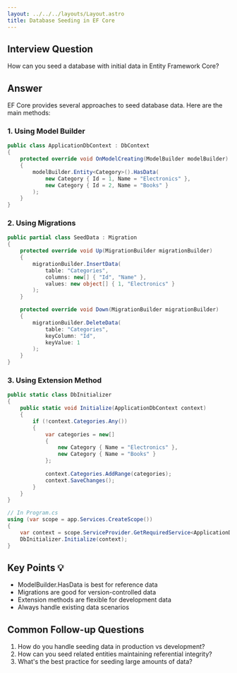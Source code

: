 ```yaml
---
layout: ../../../layouts/Layout.astro
title: Database Seeding in EF Core
---
```


## Interview Question
How can you seed a database with initial data in Entity Framework Core?

## Answer
EF Core provides several approaches to seed database data. Here are the main methods:

### 1. Using Model Builder
```csharp
public class ApplicationDbContext : DbContext
{
    protected override void OnModelCreating(ModelBuilder modelBuilder)
    {
        modelBuilder.Entity<Category>().HasData(
            new Category { Id = 1, Name = "Electronics" },
            new Category { Id = 2, Name = "Books" }
        );
    }
}
```

### 2. Using Migrations
```csharp
public partial class SeedData : Migration
{
    protected override void Up(MigrationBuilder migrationBuilder)
    {
        migrationBuilder.InsertData(
            table: "Categories",
            columns: new[] { "Id", "Name" },
            values: new object[] { 1, "Electronics" }
        );
    }

    protected override void Down(MigrationBuilder migrationBuilder)
    {
        migrationBuilder.DeleteData(
            table: "Categories",
            keyColumn: "Id",
            keyValue: 1
        );
    }
}
```

### 3. Using Extension Method
```csharp
public static class DbInitializer
{
    public static void Initialize(ApplicationDbContext context)
    {
        if (!context.Categories.Any())
        {
            var categories = new[]
            {
                new Category { Name = "Electronics" },
                new Category { Name = "Books" }
            };
            
            context.Categories.AddRange(categories);
            context.SaveChanges();
        }
    }
}

// In Program.cs
using (var scope = app.Services.CreateScope())
{
    var context = scope.ServiceProvider.GetRequiredService<ApplicationDbContext>();
    DbInitializer.Initialize(context);
}
```

## Key Points 💡
- ModelBuilder.HasData is best for reference data
- Migrations are good for version-controlled data
- Extension methods are flexible for development data
- Always handle existing data scenarios

## Common Follow-up Questions
1. How do you handle seeding data in production vs development?
2. How can you seed related entities maintaining referential integrity?
3. What's the best practice for seeding large amounts of data?
